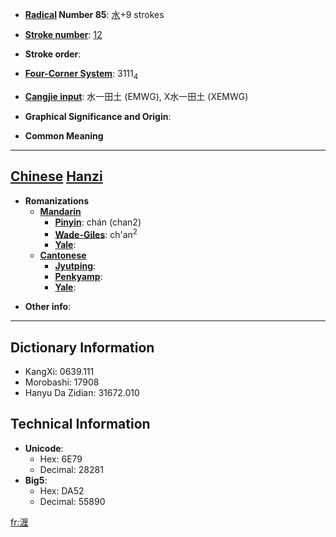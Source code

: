 * '''[[Wiktionary:Chinese radical index| Radical]] Number 85''': [[Wiktionary:Chinese radical index 水|水]]+9 strokes

* '''[[Wiktionary:Chinese total strokes index|Stroke number]]''': [[Wiktionary:Chinese total strokes index 12|12]]

* '''Stroke order''': 

* '''[[Wiktionary:Chinese four corner index|Four-Corner System]]''': 3111<sub>4</sub>

* '''[[Wiktionary:Chinese Cangjie index|Cangjie input]]''': 水一田土 (EMWG), X水一田土 (XEMWG)

* '''Graphical Significance and Origin''': 

* '''Common Meaning'''

----

== [[Chinese]] [[Hanzi]] ==

* '''Romanizations'''
** '''[[Mandarin]]'''
*** '''[[Pinyin]]''': chán (chan2)
*** '''[[Wade-Giles]]''': ch'an<sup>2</sup>
*** '''[[Yale]]''': 
** '''[[Cantonese]]'''
*** '''[[Jyutping]]''':
*** '''[[Penkyamp]]''': 
*** '''[[Yale]]''': 

* '''Other info''': 

----

== Dictionary Information ==

* KangXi: 0639.111
* Morobashi: 17908
* Hanyu Da Zidian: 31672.010

== Technical Information ==

* '''Unicode''':
** Hex: 6E79
** Decimal: 28281
* '''Big5''':
** Hex: DA52
** Decimal: 55890

[[fr:湹]]
